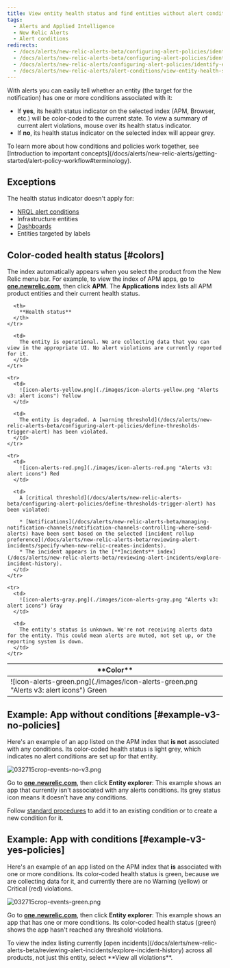 ```yaml
---
title: View entity health status and find entities without alert conditions
tags:
  - Alerts and Applied Intelligence
  - New Relic Alerts
  - Alert conditions
redirects:
  - /docs/alerts/new-relic-alerts-beta/configuring-alert-policies/identifying-entities-without-alert-policies
  - /docs/alerts/new-relic-alerts-beta/configuring-alert-policies/identify-entities-without-alert-policies
  - /docs/alerts/new-relic-alerts/configuring-alert-policies/identify-entities-without-alert-policies
  - /docs/alerts/new-relic-alerts/alert-conditions/view-entity-health-status-find-entities-without-alert-conditions
---
```


With alerts you can easily tell whether an entity (the target for the notification) has one or more conditions associated with it:

* If **yes**, its health status indicator on the selected index (APM, Browser, etc.) will be color-coded to the current state. To view a summary of current alert violations, mouse over its health status indicator.
* If **no**, its health status indicator on the selected index will appear grey.

<Callout variant="important">
  To learn more about how conditions and policies work together, see [Introduction to important concepts](/docs/alerts/new-relic-alerts/getting-started/alert-policy-workflow#terminology).
</Callout>

## Exceptions

The health status indicator doesn't apply for:

* [NRQL alert conditions](/docs/alerts-applied-intelligence/new-relic-alerts/alert-conditions/create-nrql-alert-conditions)
* Infrastructure entities
* [Dashboards](/docs/query-your-data/explore-query-data/dashboards/introduction-new-relic-one-dashboards)
* Entities targeted by labels

## Color-coded health status [#colors]

The index automatically appears when you select the product from the New Relic menu bar. For example, to view the index of APM apps, go to **[one.newrelic.com](https://one.newrelic.com)**, then click **APM**. The **Applications** index lists all APM product entities and their current health status.

<Table>
  <thead>
    <tr>
      <th width={250}>
        **Color**
      </th>

      <th>
        **Health status**
      </th>
    </tr>
  </thead>

  <tbody>
    <tr>
      <td>
        ![icon-alerts-green.png](./images/icon-alerts-green.png "Alerts v3: alert icons") Green
      </td>

      <td>
        The entity is operational. We are collecting data that you can view in the appropriate UI. No alert violations are currently reported for it.
      </td>
    </tr>

    <tr>
      <td>
        ![icon-alerts-yellow.png](./images/icon-alerts-yellow.png "Alerts v3: alert icons") Yellow
      </td>

      <td>
        The entity is degraded. A [warning threshold](/docs/alerts/new-relic-alerts-beta/configuring-alert-policies/define-thresholds-trigger-alert) has been violated.
      </td>
    </tr>

    <tr>
      <td>
        ![icon-alerts-red.png](./images/icon-alerts-red.png "Alerts v3: alert icons") Red
      </td>

      <td>
        A [critical threshold](/docs/alerts/new-relic-alerts-beta/configuring-alert-policies/define-thresholds-trigger-alert) has been violated:

        * [Notifications](/docs/alerts/new-relic-alerts-beta/managing-notification-channels/notification-channels-controlling-where-send-alerts) have been sent based on the selected [incident rollup preference](/docs/alerts/new-relic-alerts-beta/reviewing-alert-incidents/specify-when-new-relic-creates-incidents).
        * The incident appears in the [**Incidents** index](/docs/alerts/new-relic-alerts-beta/reviewing-alert-incidents/explore-incident-history).
      </td>
    </tr>

    <tr>
      <td>
        ![icon-alerts-gray.png](./images/icon-alerts-gray.png "Alerts v3: alert icons") Gray
      </td>

      <td>
        The entity's status is unknown. We're not receiving alerts data for the entity. This could mean alerts are muted, not set up, or the reporting system is down.
      </td>
    </tr>
  </tbody>
</Table>

## Example: App without conditions [#example-v3-no-policies]

Here's an example of an app listed on the APM index that **is not** associated with any conditions. Its color-coded health status is light grey, which indicates no alert conditions are set up for that entity.

![032715crop-events-no-v3.png](./images/032715crop-events-no-v3_0.png "032715crop-events-no-v3.png")

Go to **[one.newrelic.com](https://one.newrelic.com/)**, then click **Entity explorer**: This example shows an app that currently isn't associated with any alerts conditions. Its grey status icon means it doesn't have any conditions.

Follow [standard procedures](/docs/alerts/new-relic-alerts/getting-started/alert-policy-workflow#workflow) to add it to an existing condition or to create a new condition for it.

## Example: App with conditions [#example-v3-yes-policies]

Here's an example of an app listed on the APM index that **is** associated with one or more conditions. Its color-coded health status is green, because we are collecting data for it, and currently there are no Warning (yellow) or Critical (red) violations.

![032715crop-events-green.png](./images/032715crop-events-green_0.png "032715crop-events-green.png")

Go to **[one.newrelic.com](https://one.newrelic.com)**, then click **Entity explorer**: This example shows an app that has one or more conditions. Its color-coded health status (green) shows the app hasn't reached any threshold violations.

<Callout variant="tip">
  To view the index listing currently [open incidents](/docs/alerts/new-relic-alerts-beta/reviewing-alert-incidents/explore-incident-history) across all products, not just this entity, select **View all violations**.
</Callout>
